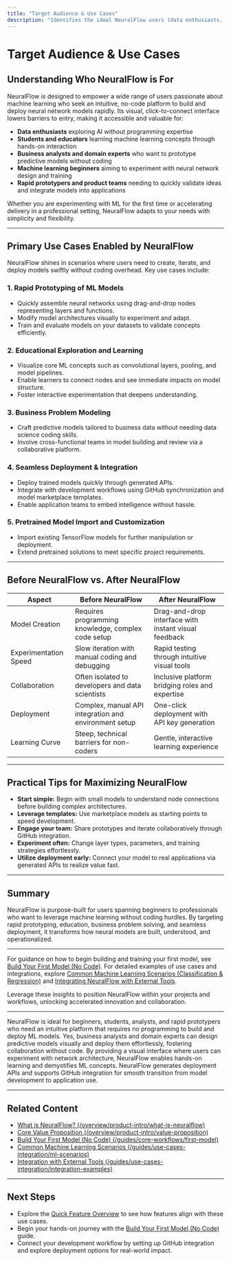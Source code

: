 ```yaml
---
title: "Target Audience & Use Cases"
description: "Identifies the ideal NeuralFlow users (data enthusiasts, students, business analysts, ML beginners, rapid prototypers) and outlines primary scenarios the platform enables, such as rapid prototyping, education, and effortless deployment."
---
```


# Target Audience & Use Cases

## Understanding Who NeuralFlow is For

NeuralFlow is designed to empower a wide range of users passionate about machine learning who seek an intuitive, no-code platform to build and deploy neural network models rapidly. Its visual, click-to-connect interface lowers barriers to entry, making it accessible and valuable for:  

- **Data enthusiasts** exploring AI without programming expertise  
- **Students and educators** learning machine learning concepts through hands-on interaction  
- **Business analysts and domain experts** who want to prototype predictive models without coding  
- **Machine learning beginners** aiming to experiment with neural network design and training  
- **Rapid prototypers and product teams** needing to quickly validate ideas and integrate models into applications

Whether you are experimenting with ML for the first time or accelerating delivery in a professional setting, NeuralFlow adapts to your needs with simplicity and flexibility.

---

## Primary Use Cases Enabled by NeuralFlow

NeuralFlow shines in scenarios where users need to create, iterate, and deploy models swiftly without coding overhead. Key use cases include:

### 1. Rapid Prototyping of ML Models
- Quickly assemble neural networks using drag-and-drop nodes representing layers and functions.
- Modify model architectures visually to experiment and adapt.
- Train and evaluate models on your datasets to validate concepts efficiently.

### 2. Educational Exploration and Learning
- Visualize core ML concepts such as convolutional layers, pooling, and model pipelines.
- Enable learners to connect nodes and see immediate impacts on model structure.
- Foster interactive experimentation that deepens understanding.

### 3. Business Problem Modeling
- Craft predictive models tailored to business data without needing data science coding skills.
- Involve cross-functional teams in model building and review via a collaborative platform.

### 4. Seamless Deployment & Integration
- Deploy trained models quickly through generated APIs.
- Integrate with development workflows using GitHub synchronization and model marketplace templates.
- Enable application teams to embed intelligence without hassle.

### 5. Pretrained Model Import and Customization
- Import existing TensorFlow models for further manipulation or deployment.
- Extend pretrained solutions to meet specific project requirements.

---

## Before NeuralFlow vs. After NeuralFlow

| Aspect                    | Before NeuralFlow                          | After NeuralFlow                         |
|---------------------------|-------------------------------------------|-----------------------------------------|
| Model Creation            | Requires programming knowledge, complex code setup | Drag-and-drop interface with instant visual feedback |
| Experimentation Speed      | Slow iteration with manual coding and debugging | Rapid testing through intuitive visual tools |
| Collaboration             | Often isolated to developers and data scientists | Inclusive platform bridging roles and expertise |
| Deployment                | Complex, manual API integration and environment setup | One-click deployment with API key generation |
| Learning Curve            | Steep, technical barriers for non-coders | Gentle, interactive learning experience |

---

## Practical Tips for Maximizing NeuralFlow

- **Start simple:** Begin with small models to understand node connections before building complex architectures.
- **Leverage templates:** Use marketplace models as starting points to speed development.
- **Engage your team:** Share prototypes and iterate collaboratively through GitHub integration.
- **Experiment often:** Change layer types, parameters, and training strategies effortlessly.
- **Utilize deployment early:** Connect your model to real applications via generated APIs to realize value fast.

---

## Summary

NeuralFlow is purpose-built for users spanning beginners to professionals who want to leverage machine learning without coding hurdles. By targeting rapid prototyping, education, business problem solving, and seamless deployment, it transforms how neural models are built, understood, and operationalized.

---

For guidance on how to begin building and training your first model, see [Build Your First Model (No Code)](/guides/core-workflows/first-model). For detailed examples of use cases and integrations, explore [Common Machine Learning Scenarios (Classification & Regression)](/guides/use-cases-integration/ml-scenarios) and [Integrating NeuralFlow with External Tools](/guides/use-cases-integration/integration-examples).

Leverage these insights to position NeuralFlow within your projects and workflows, unlocking accelerated innovation and collaboration.

---

<AccordionGroup title="Frequently Asked Questions - Target Audience & Use Cases">
<Accordion title="Who is the ideal user for NeuralFlow?">
NeuralFlow is ideal for beginners, students, analysts, and rapid prototypers who need an intuitive platform that requires no programming to build and deploy ML models.
</Accordion>
<Accordion title="Can business teams use NeuralFlow without data science expertise?">
Yes, business analysts and domain experts can design predictive models visually and deploy them effortlessly, fostering collaboration without code.
</Accordion>
<Accordion title="How does NeuralFlow support education?">
By providing a visual interface where users can experiment with network architecture, NeuralFlow enables hands-on learning and demystifies ML concepts.
</Accordion>
<Accordion title="What about integrating models into real applications?">
NeuralFlow generates deployment APIs and supports GitHub integration for smooth transition from model development to application use.
</Accordion>
</AccordionGroup>


---

## Related Content
- [What is NeuralFlow? (/overview/product-intro/what-is-neuralflow)](#)
- [Core Value Proposition (/overview/product-intro/value-proposition)](#)
- [Build Your First Model (No Code) (/guides/core-workflows/first-model)](#)
- [Common Machine Learning Scenarios (/guides/use-cases-integration/ml-scenarios)](#)
- [Integration with External Tools (/guides/use-cases-integration/integration-examples)](#)


---

## Next Steps
- Explore the [Quick Feature Overview](/overview/features-integration/feature-snapshot) to see how features align with these use cases.
- Begin your hands-on journey with the [Build Your First Model (No Code)](/guides/core-workflows/first-model) guide.
- Connect your development workflow by setting up GitHub integration and explore deployment options for real-world impact.





